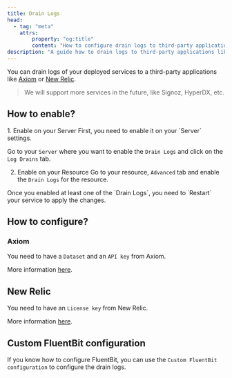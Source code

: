 ```yaml
---
title: Drain Logs
head:
  - tag: "meta"
    attrs:
        property: "og:title"
        content: "How to configure drain logs to third-party applications like Axiom or New Relic with Coolify"
description: "A guide how to drain logs to third-party applications like Axiom or New Relic."
---
```



You can drain logs of your deployed services to a third-party applications like [Axiom](https://axiom.co/) or [New Relic](https://newrelic.com).

> We will support more services in the future, like Signoz, HyperDX, etc.

## How to enable?

<Steps>
1. Enable on your Server
   First, you need to enable it on your `Server` settings. 

   Go to your `Server` where you want to enable the `Drain Logs` and click on the `Log Drains` tab.

2. Enable on your Resource
 Go to your resource, `Advanced` tab and enable the `Drain Logs` for the resource.

</Steps>

<Aside type="caution">
  Once you enabled at least one of the `Drain Logs`, you need to `Restart` your
  service to apply the changes.
</Aside>

## How to configure?
### Axiom

You need to have a `Dataset` and an `API key` from Axiom. 

More information [here](https://axiom.co/docs).

## New Relic

You need to have an `License key` from New Relic. 

More information [here](https://docs.newrelic.com/docs/apis/intro-apis/new-relic-api-keys/#ingest-license-key).

## Custom FluentBit configuration

If you know how to configure FluentBit, you can use the `Custom FluentBit configuration` to configure the drain logs.
